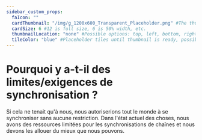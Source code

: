 ---
sidebar_custom_props:
  faIcon: ""
  cardThumbnail: "/img/g_1200x600_Transparent_Placeholder.png" #The thumbnail on the category card.
  cardSize: 6 #12 is full size, 6 is 50% width, etc.
  thumbnailLocation: "none" #Possible options: top, left, bottom, right, none
  tileColor: "blue" #Placeholder tiles until thumbnail is ready, possible options: blue, cream, darkpurple, lightpurple, mauve, orange, pink, none
---

# Pourquoi y a-t-il des limites/exigences de synchronisation ?

Si cela ne tenait qu'à nous, nous autoriserions tout le monde à se synchroniser sans aucune restriction. Dans l'état actuel des choses, nous avons des ressources limitées pour les synchronisations de chaînes et nous devons les allouer du mieux que nous pouvons.
